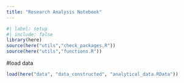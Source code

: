 ```yaml
---
title: "Research Analysis Notebook"
---
```


```r
#| label: setup
#| include: false
library(here)
source(here("utils","check_packages.R"))
source(here("utils","functions.R"))
```

#load data
```r
load(here("data", "data_constructed", "analytical_data.RData"))
```

